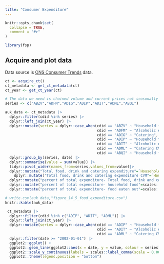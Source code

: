 ```yaml
---
title: "Consumer Expenditure"
---
```


```r
knitr::opts_chunk$set(
  collapse = TRUE,
  comment = "#>"
)
```

```r
library(fsp)
```

## Acquire and plot data

Data source is [ONS Consumer Trends](https://www.ons.gov.uk/economy/nationalaccounts/satelliteaccounts/bulletins/consumertrends/previousReleases) data.

```r

ct <- acquire_ct()
ct_metadata <- get_ct_metadata(ct)
ct_year <- get_ct_year(ct)

# The data we need is chained volume and current prices not seasonally adjusted
series <- c("ABZV","ADFM","ADIG","ADIP","ADIT","ADML","ABQI")

auk_data <- ct_metadata |> 
  dplyr::filter(cdid %in% series) |> 
  dplyr::left_join(ct_year) |> 
  dplyr::mutate(series = dplyr::case_when(cdid == "ABZV" ~ "Household food and non-alcoholic beverages",
                                          cdid == "ADFM" ~ "Alcoholic drinks (off licence only)",
                                          cdid == "ADIG" ~ "Catering",
                                          cdid == "ADIP" ~ "Household food and non-alcoholic beverages CVM",
                                          cdid == "ADIT" ~ "Alcoholic drinks (off licence only) CVM",
                                          cdid == "ADML" ~ "Catering CVM",
                                          cdid == "ABQI" ~ "Household final consumption expenditure")) |> 
  dplyr::group_by(series, date) |> 
  dplyr::summarise(value = sum(value)) |>  
  tidyr::pivot_wider(names_from=series,values_from=value)|>
  dplyr::mutate("Total food, drink and catering expenditure"=`Household food and non-alcoholic beverages`+`Catering`+`Alcoholic drinks (off licence only)`)|>
    dplyr::mutate("Total food, drink and catering expenditure CVM"=`Household food and non-alcoholic beverages CVM`+`Catering CVM`+`Alcoholic drinks (off licence only) CVM`)|>
  dplyr::mutate("percent of total expenditure- Total food, drink and catering expenditure"=scales::label_percent(accuracy=0.1)(`Total food, drink and catering expenditure`/`Household final consumption expenditure`))|>
  dplyr::mutate("percent of total expenditure- household food"=scales::label_percent(accuracy=0.1)(`Household food and non-alcoholic beverages`/`Household final consumption expenditure`))|>
  dplyr::mutate("percent of total expenditure- food eaten out"=scales::label_percent(accuracy=0.1)(`Catering`/`Household final consumption expenditure`))|>  dplyr::mutate("percent of total expenditure- alcohol"=scales::label_percent(accuracy=0.1)(`Alcoholic drinks (off licence only)`/`Household final consumption expenditure`))

# write.csv(auk_data,"figure_14_5_food_expenditure.csv")
knitr::kable(auk_data)

 ct_metadata |> 
  dplyr::filter(cdid %in% c("ADIP", "ADIT", "ADML")) |> 
  dplyr::left_join(ct_year) |> 
  dplyr::mutate(series = dplyr::case_when(cdid == "ADIP" ~ "Household food and non-alcoholic beverages CVM",
                                          cdid == "ADIT" ~ "Alcoholic drinks (off licence only) CVM",
                                          cdid == "ADML" ~ "Catering CVM")) |> 
  dplyr::filter(date >= "2002-01-01") |>
  ggplot2::ggplot() +
  ggplot2::geom_line(ggplot2::aes(x = date, y = value, colour = series)) +
  ggplot2::scale_y_continuous(labels = scales::label_comma(scale = 0.001),) +
  ggplot2::theme(legend.position = "bottom")


```

